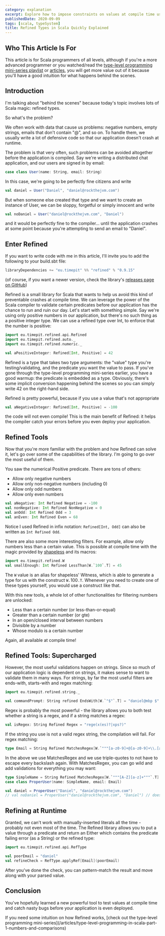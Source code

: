 ```yaml
---
category: explanation
excerpt: Explore how to impose constraints on values at compile time using the Refined library
publishedDate: 2020-09-09
tags: [scala, typeSystem]
title: Refined Types in Scala Quickly Explained
---
```



## Who This Article Is For

This article is for Scala programmers of all levels, although if you're a more advanced programmer or you watched/read the [type-level programming mini-series playlist](https://www.youtube.com/playlist?list=PLmtsMNDRU0ByOQoz6lnihh6CtMrErNax7) or [articles](/articles/type-level-programming-in-scala-part-1-numbers-and-comparisons), you will get more value out of it because you'll have a good intuition for what happens behind the scenes.

## Introduction

I'm talking about "behind the scenes" because today's topic involves lots of Scala magic: refined types.

So what's the problem?

We often work with data that cause us problems: negative numbers, empty strings, emails that don't contain "@", and so on. To handle them, we usually write a lot of defensive code so that our application doesn't crash at runtime.

The problem is that very often, such problems can be avoided altogether before the application is compiled. Say we're writing a distributed chat application, and our users are signed in by email:

```scala
case class User(name: String, email: String)
```

In this case, we're going to be perfectly fine citizens and write

```scala
val daniel = User("Daniel", "daniel@rockthejvm.com")
```

But when someone else created that type and we want to create an instance of User, we can be sloppy, forgetful or simply innocent and write

```scala
val noDaniel = User("daniel@rockthejvm.com", "Daniel")
```

and it would be perfectly fine to the compiler... until the application crashes at some point because you're attempting to send an email to "Daniel".

## Enter Refined

If you want to write code with me in this article, I'll invite you to add the following to your build.sbt file:

```scala
libraryDependencies += "eu.timepit" %% "refined" % "0.9.15"
```

(of course, if you want a newer version, check the library's [releases page on GitHub](https://github.com/fthomas/refined/releases))

Refined is a small library for Scala that wants to help us avoid this kind of preventable crashes at compile time. We can leverage the power of the Scala compiler to validate certain predicates before our application has the chance to run and ruin our day. Let's start with something simple. Say we're using only positive numbers in our application, but there's no such thing as a positive integer type. We can use a refined type over Int, to enforce that the number is positive:

```scala
import eu.timepit.refined.api.Refined
import eu.timepit.refined.auto._
import eu.timepit.refined.numeric._

val aPositiveInteger: Refined[Int, Positive] = 42
```

Refined is a type that takes two type arguments: the "value" type you're testing/validating, and the predicate you want the value to pass. If you've gone through the type-level programming mini-series earlier, you have a good warmup: the predicate is embedded as a type. Obviously, there's some implicit conversion happening behind the scenes so you can simply write 42 on the right-hand side.

Refined is pretty powerful, because if you use a value that's not appropriate

```scala
val aNegativeInteger: Refined[Int, Positive] = -100
```

the code will not even compile! This is the main benefit of Refined: it helps the compiler catch your errors before you even deploy your application.

## Refined Tools

Now that you're more familiar with the problem and how Refined can solve it, let's go over some of the capabilities of the library. I'm going to go over the most useful of them.

You saw the numerical Positive predicate. There are tons of others:

- Allow only negative numbers
- Allow only non-negative numbers (including 0)
- Allow only odd numbers
- Allow only even numbers

```scala
val aNegative: Int Refined Negative = -100
val nonNegative: Int Refined NonNegative = 0
val anOdd: Int Refined Odd = 3
val anEven: Int Refined Even = 68
```

Notice I used Refined in infix notation: `Refined[Int, Odd]` can also be written as `Int Refined Odd`.

There are also some more interesting filters. For example, allow only numbers less than a certain value. This is possible at compile time with the magic provided by [shapeless](https://github.com/milessabin/shapeless) and its macros:

```scala
import eu.timepit.refined.W
val smallEnough: Int Refined LessThan[W.`100`.T] = 45
```

The `W` value is an alias for shapeless' Witness, which is able to generate a type for us with the construct `W.`100`.T`. Whenever you need to create one of these types yourself, you would use a construct like that.

With this new tools, a whole lot of other functionalities for filtering numbers are unlocked:

- Less than a certain number (or less-than-or-equal)
- Greater than a certain number (or gte)
- In an open/closed interval between numbers
- Divisible by a number
- Whose modulo is a certain number

Again, all available at compile time!

## Refined Tools: Supercharged

However, the most useful validations happen on strings. Since so much of our application logic is dependent on strings, it makes sense to want to validate them in many ways. For strings, by far the most useful filters are ends-with, starts-with and regex matching:

```scala
import eu.timepit.refined.string._

val commandPrompt: String refined EndsWith[W.`"$"`.T] = "daniel@mbp $"
```

Regex is probably the most powerful - the library allows you to both test whether a string is a regex, and if a string matches a regex:

```scala
val isRegex: String Refined Regex = "rege(x(es)?|xps?)"
```

If the string you use is not a valid regex string, the compilation will fail. For regex matching:

```scala
type Email = String Refined MatchesRegex[W.`"""[a-z0-9]+@[a-z0-9]+\\.[a-z0-9]{2,}"""`.T]
```

In the above we use MatchesRegex and we use triple-quotes to not have to escape every backslash again. With MatchesRegex, you can go wild and add validations for everything you may want:

```scala
type SimpleName = String Refined MatchesRegex[W.`"""[A-Z][a-z]+"""`.T]
case class ProperUser(name: SimpleName, email: Email)

val daniel = ProperUser("Daniel", "daniel@rockthejvm.com")
// val noDaniel = ProperUser("daniel@rockthejvm.com", "Daniel") // doesn't compile
```

## Refining at Runtime

Granted, we can't work with manually-inserted literals all the time - probably not even most of the time. The Refined library allows you to put a value through a predicate and return an Either which contains the predicate failing error (as a String) or the refined type:

```scala
import eu.timepit.refined.api.RefType

val poorEmail = "daniel"
val refineCheck = RefType.applyRef[Email](poorEmail)
```

After you've done the check, you can pattern-match the result and move along with your parsed value.

## Conclusion

You've hopefully learned a new powerful tool to test values at compile time and catch nasty bugs before your application is even deployed.

<TipAdmonition>
  If you need some intuition on how Refined works, [check out the type-level
  programming
  mini-series](/articles/type-level-programming-in-scala-part-1-numbers-and-comparisons)
</TipAdmonition>
